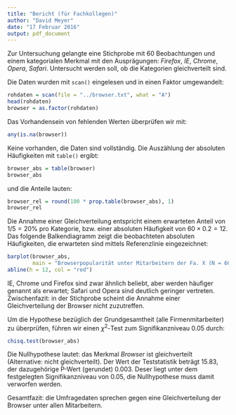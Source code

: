 ```yaml
---
title: "Bericht (für Fachkollegen)"
author: "David Meyer"
date: "17 Februar 2016"
output: pdf_document
---
```


Zur Untersuchung gelangte eine Stichprobe mit 60 Beobachtungen und
einem kategorialen Merkmal mit den Ausprägungen: _Firefox_, _IE_, _Chrome_,
_Opera_, _Safari_.
Untersucht werden soll, ob die Kategorien gleichverteilt sind.

Die Daten wurden mit `scan()` eingelesen und in einen Faktor
umgewandelt:
```r
rohdaten = scan(file = "../browser.txt", what = "A")
head(rohdaten)
browser = as.factor(rohdaten)
```

Das Vorhandensein von fehlenden Werten überprüfen wir mit:
```r
any(is.na(browser))
```

Keine vorhanden, die Daten sind vollständig.
Die Auszählung der absoluten Häufigkeiten mit `table()` ergibt:

```r
browser_abs = table(browser)
browser_abs
```
und die Anteile lauten:
```r
browser_rel = round(100 * prop.table(browser_abs), 1)
browser_rel
```

Die Annahme einer Gleichverteilung entspricht einem erwarteten Anteil
von $1/5=20\%$ pro Kategorie, bzw. einer absoluten Häufigkeit von $60
\times 0.2 = 12$. Das folgende Balkendiagramm zeigt die beobachteten
absoluten Häufigkeiten, die erwarteten sind mittels Referenzlinie
eingezeichnet:

```r
barplot(browser_abs,
        main = "Browserpopularität unter Mitarbeitern der Fa. X (N = 60)")
abline(h = 12, col = "red")
```

IE, Chrome und Firefox sind zwar ähnlich beliebt, aber
werden häufiger genannt als erwartet; Safari und Opera sind deutlich
geringer vertreten. Zwischenfazit: in der Stichprobe scheint die Annahme
einer Gleichverteilung der Browser nicht zuzutreffen.

Um die Hypothese bezüglich der Grundgesamtheit (alle
Firmenmitarbeiter) zu überprüfen, führen wir einen $\chi^2$-Test zum
Signifikanzniveau 0.05 durch:

```r
chisq.test(browser_abs)
```

Die Nullhypothese lautet: das Merkmal _Browser_ ist
gleichverteilt (Alternative: nicht gleichverteilt). Der Wert der
Teststatistik beträgt 15.83, der dazugehörige P-Wert (gerundet) 0.003.
Deser liegt unter dem festgelegten Signifikanzniveau von 0.05, die
Nullhypothese muss damit verworfen werden.

Gesamtfazit: die Umfragedaten sprechen gegen eine Gleichverteilung
der Browser unter allen Mitarbeitern.

